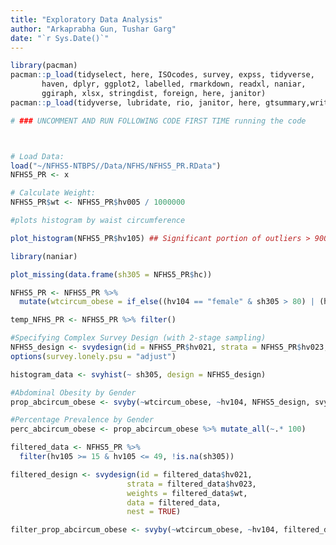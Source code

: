 ```yaml
---
title: "Exploratory Data Analysis"
author: "Arkaprabha Gun, Tushar Garg"
date: "`r Sys.Date()`"
---
```


```r
library(pacman)
pacman::p_load(tidyselect, here, ISOcodes, survey, expss, tidyverse,
       haven, dplyr, ggplot2, labelled, rmarkdown, readxl, naniar,
       ggiraph, xlsx, stringdist, foreign, here, janitor)
pacman::p_load(tidyverse, lubridate, rio, janitor, here, gtsummary,writexl,openxlsx,DataExplorer)
```




```r
# ### UNCOMMENT AND RUN FOLLOWING CODE FIRST TIME running the code



# Load Data:
load("~/NFHS5-NTBPS//Data/NFHS/NFHS5_PR.RData")
NFHS5_PR <- x
```


```r


# Calculate Weight:
NFHS5_PR$wt <- NFHS5_PR$hv005 / 1000000

#plots histogram by waist circumference 

plot_histogram(NFHS5_PR$hv105) ## Significant portion of outliers > 900 cm waist circumference

```
```r
library(naniar)

plot_missing(data.frame(sh305 = NFHS5_PR$hc))
```



```r
NFHS5_PR <- NFHS5_PR %>%
  mutate(wtcircum_obese = if_else((hv104 == "female" & sh305 > 80) | (hv104 == "male" & sh305 > 94), 1, 0))

```

```r
temp_NFHS_PR <- NFHS5_PR %>% filter()
```


```r
#Specifying Complex Survey Design (with 2-stage sampling)
NFHS5_design <- svydesign(id = NFHS5_PR$hv021, strata = NFHS5_PR$hv023, weights = NFHS5_PR$wt, data = NFHS5_PR, nest = TRUE)
options(survey.lonely.psu = "adjust")


```

```r
histogram_data <- svyhist(~ sh305, design = NFHS5_design)

```

```r
#Abdominal Obesity by Gender
prop_abcircum_obese <- svyby(~wtcircum_obese, ~hv104, NFHS5_design, svymean, prop = "weights",na.rm = TRUE,multicore = TRUE,vartype = c("se", "ci"))

```

```r
#Percentage Prevalence by Gender
perc_abcircum_obese <- prop_abcircum_obese %>% mutate_all(~.* 100)
```
```r

filtered_data <- NFHS5_PR %>%
  filter(hv105 >= 15 & hv105 <= 49, !is.na(sh305))
```

```r
filtered_design <- svydesign(id = filtered_data$hv021, 
                          strata = filtered_data$hv023, 
                          weights = filtered_data$wt, 
                          data = filtered_data, 
                          nest = TRUE)

```


```r
filter_prop_abcircum_obese <- svyby(~wtcircum_obese, ~hv104, filtered_design, svymean, prop = "weights",na.rm = TRUE,multicore = TRUE,vartype = c("se", "ci"))


```

